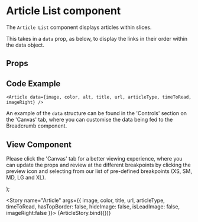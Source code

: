 

<Meta
  title="Newskit Components/Slices/Article"
  component={Article}
/>

# Article List component
The `Article List` component displays articles within slices.

This takes in a `data` prop, as below, to display the links in their order within the data object.

## Props
<Props of={Article} />

## Code Example
`<Article data={image, color, alt, title, url, articleType, timeToRead, imageRight} />`

An example of the `data` structure can be found in the 'Controls' section on the 'Canvas' tab, where you can customise the data being fed to the Breadcrumb component.

## View Component
Please click the 'Canvas' tab for a better viewing experience, where you can update the props and review at the different breakpoints by clicking the preview icon and selecting from our list of pre-defined breakpoints (XS, SM, MD, LG and XL).

  <NewsKitProvider theme={TimesWebLightTheme}>
    <Article {...articleProps} />
  </NewsKitProvider>
);

<Story name="Article" args={{
  image,
  color,
  title,
  url,
  articleType,
  timeToRead,
  hasTopBorder: false,
  hideImage: false,
  isLeadImage: false,
  imageRight:false
}}>
  {ArticleStory.bind({})}
</Story>